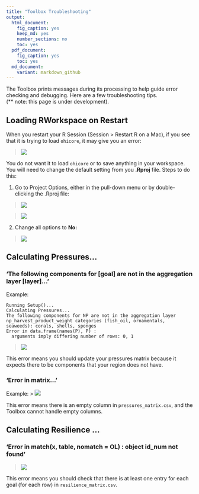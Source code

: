 ```yaml
---
title: "Toolbox Troubleshooting"
output: 
  html_document:
    fig_caption: yes
    keep_md: yes
    number_sections: no
    toc: yes
  pdf_document: 
    fig_caption: yes
    toc: yes
  md_document:
    variant: markdown_github
---
```


The Toolbox prints messages during its processing to help guide error checking and debugging. Here are a few troubleshooting tips.  
(\*\* note: this page is under development).


## Loading RWorkspace on Restart

When you restart your R Session (Session > Restart R on a Mac), if you see that it is trying to load `ohicore`, it may give you an error:

  > ![](zfig_ohicore_load.png)
  
You do not want it to load `ohicore` or to save anything in your workspace. You will need to change the default setting from you **.Rproj** file. Steps to do this:

1. Go to Project Options, either in the pull-down menu or by double-clicking the .Rproj file:
   

  > ![](zfig_proj_op.png)
  
  > ![](zfig_proj_op2.png)
  
2. Change all options to **No:**
    
  > ![](zfig_proj_op3.png)
    
## Calculating Pressures...

### 'The following components for [goal] are not in the aggregation layer [layer]...'

Example:
```
Running Setup()...
Calculating Pressures...
The following components for NP are not in the aggregation layer np_harvest_product_weight categories (fish_oil, ornamentals, seaweeds): corals, shells, sponges
Error in data.frame(names(P), P) : 
  arguments imply differing number of rows: 0, 1
```  
  
  > ![](zfig_tblshoot_pressures.png)  
  
This error means you should update your pressures matrix because it expects there to be components that your region does not have.

### 'Error in matrix...'

Example: 
  > ![](zfig_tblshoot_pressures.png)  
  
This error means there is an empty column in `pressures_matrix.csv`, and the Toolbox cannot handle empty columns.

## Calculating Resilience ... 

### 'Error in match(x, table, nomatch = OL) : object id_num not found'

  > ![](zfig_error_resil_mtx.png)  

This error means you should check that there is at least one entry for each goal (for each row) in `resilience_matrix.csv`.